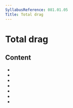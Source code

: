 ```yaml
---
SyllabusReference: 081.01.05
Title: Total drag
---
```


# Total drag

## Content

- <Link href="081.01.05.01" />
- <Link href="081.01.05.02" />
- <Link href="081.01.05.03" />
- <Link href="081.01.05.04" />
- <Link href="081.01.05.05" />
- <Link href="081.01.05.06" />
- <Link href="081.01.05.07" />
